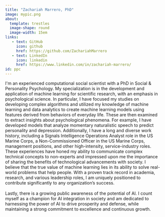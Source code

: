 ```yaml
---
title: "Zachariah Marrero, PhD"
image: mypic.png
about: 
  template: trestles
  image-shape: round
  image-width: 15em
links: 
   - text: GitHub
     icon: github
     href: https://github.com/ZachariahMarrero
   - text: LinkedIn
     icon: linkedin
     href: https://www.linkedin.com/in/zachariah-marrero/
id: ppc
---
```


:::{#ppc}

I\'m an experienced computational social scientist with a PhD in Social & Personality Psychology. My specialization is in the development and application of machine learning for scientific research, with an emphasis in psychological science. In particular, I have focused my studies on developing complex algorithms and utilized my knowledge of machine learning and data analytics to create machine learning models using features derived from behaviors of everyday life. These are then examined to extract insights about psychological phenomena. For example, I have developed models that analyze momentary naturalistic speech to predict personality and depression. Additionally, I have a long and diverse work history, including a Signals Intelligence Operations Analyst role in the US Marine Corps, a Non-Commissioned Officer in the US Marine Corps, management positions, and other high-intensity, service-industry roles. These experiences have honed my ability to communicate complex technical concepts to non-experts and impressed upon me the importance of sharing the benefits of technological advancements with society. I believe that the true value of machine learning lies in its ability to solve real-world problems that help people. With a proven track record in academia, research, and various leadership roles, I am uniquely positioned to contribute significantly to any organization's success.\
\
Lastly, there is a growing public awareness of the potential of AI. I count myself as a champion for AI integration in society and am dedicated to harnessing the power of AI to drive prosperity and defense, while maintaining a strong commitment to excellence and continuous growth.

:::
